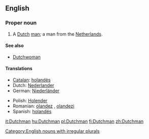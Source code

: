 ==English==

===Proper noun===
{{en-proper noun|Dutchmen}}

# A [[Dutch]] [[man]]; a man from the [[Netherlands]].

====See also====
*[[Dutchwoman]]

====Translations====
{{trans-top|a Dutch man}}
*[[Catalan]]: [[holandès]] {{m}}
*Dutch: [[Nederlander]] {{m}}
*German: [[Niederländer]] {{m}}
{{trans-mid}}
*Polish: [[Holender]] {{m}}
*Romanian: [[olandez]] {{m}}, [[olandezi]] {{m|p}}
*Spanish: [[holandés]] {{m}}
{{trans-bottom}}

[[Category:English nouns with irregular plurals]]

[[it:Dutchman]]
[[hu:Dutchman]]
[[pl:Dutchman]]
[[fi:Dutchman]]
[[zh:Dutchman]]